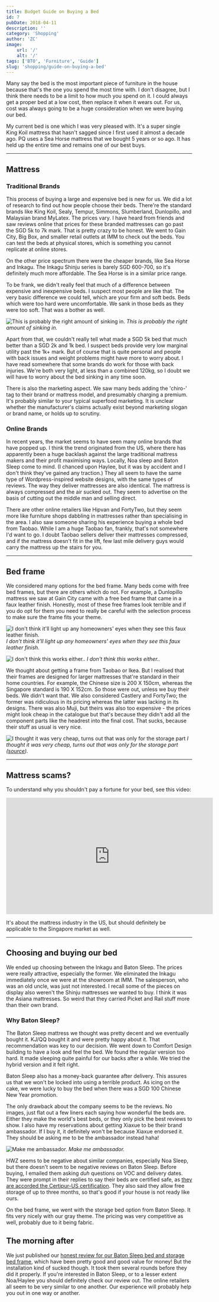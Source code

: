 ```yaml
---
title: Budget Guide on Buying a Bed
id: 7
pubDate: 2018-04-11
description: ''
category: 'Shopping'
author: 'ZC'
image:
    url: '/'
    alt: '/'
tags: ['BTO', 'Furniture', 'Guide']
slug: 'shopping/guide-on-buying-a-bed'
---
```


Many say the bed is the most important piece of furniture in the house because that's the one you spend the most time with. I don't disagree, but I think there needs to be a limit to how much you spend on it. I could always get a proper bed at a low cost, then replace it when it wears out. For us, cost was always going to be a huge consideration when we were buying our bed.

My current bed is one which I was very pleased with. It's a super single King Koil mattress that hasn't sagged since I first used it almost a decade ago. PQ uses a Sea Horse mattress that we bought 5 years or so ago. It has held up the entire time and remains one of our best buys.

---

## Mattress

### Traditional Brands

This process of buying a large and expensive bed is new for us. We did a lot of research to find out how people choose their beds. There're the standard brands like King Koil, Sealy, Tempur, Simmons, Slumberland, Dunlopillo, and Malaysian brand MyLatex. The prices vary. I have heard from friends and saw reviews online that prices for these branded mattresses can go past the SGD 5k to 7k mark. That is pretty crazy to be honest. We went to Gain City, Big Box, and smaller retail outlets at IMM to check out the beds. You can test the beds at physical stores, which is something you cannot replicate at online stores.

On the other price spectrum there were the cheaper brands, like Sea Horse and Inkagu. The Inkagu Shinju series is barely SGD 600-700, so it's definitely much more affordable. The Sea Horse is in a similar price range.

To be frank, we didn't really feel that much of a difference between expensive and inexpensive beds. I suspect most people are like that. The very basic difference we could tell, which are your firm and soft beds. Beds which were too hard were uncomfortable. We sank in those beds as they were too soft. That was a bother as well.

![This is probably the right amount of sinking in.](./images/7_giphy.gif)
_This is probably the right amount of sinking in._

Apart from that, we couldn't really tell what made a SGD 5k bed that much better than a SGD 2k and 1k bed. I suspect beds provide very low marginal utility past the 1k+ mark. But of course that is quite personal and people with back issues and weight problems might have more to worry about. I have read somewhere that some brands do work for those with back injuries. We're both very light, at less than a combined 120kg, so I doubt we will have to worry about the bed sinking in any time soon.

There is also the marketing aspect. We saw many beds adding the 'chiro-' tag to their brand or mattress model, and presumably charging a premium. It's probably similar to your typical superfood marketing. It is unclear whether the manufacturer's claims actually exist beyond marketing slogan or brand name, or holds up to scrutiny.

### Online Brands

In recent years, the market seems to have seen many online brands that have popped up. I think the trend originated from the US, where there has apparently been a huge backlash against the large traditional mattress makers and their profit maximising ways. Locally, Noa sleep and Baton Sleep come to mind. (I chanced upon Haylee, but it was by accident and I don't think they've gained any traction.) They all seem to have the same type of Wordpress-inspired website designs, with the same types of reviews. The way they deliver mattresses are also identical. The mattress is always compressed and the air sucked out. They seem to advertise on the basis of cutting out the middle man and selling direct.

There are other online retailers like Hipvan and FortyTwo, but they seem more like furniture shops dabbling in mattresses rather than specialising in the area. I also saw someone sharing his experience buying a whole bed from Taobao. While I am a huge Taobao fan, frankly, that's not somewhere I'd want to go. I doubt Taobao sellers deliver their mattresses compressed, and if the mattress doesn't fit in the lift, few last mile delivery guys would carry the mattress up the stairs for you.

---

## Bed frame

We considered many options for the bed frame. Many beds come with free bed frames, but there are others which do not. For example, a Dunlopillo mattress we saw at Gain City came with a free bed frame that came in a faux leather finish. Honestly, most of these free frames look terrible and if you do opt for them you need to really be careful with the selection process to make sure the frame fits your theme.

![I don't think it'll light up any homeowners' eyes when they see this faux leather finish.](./images/7_20180101_144405-e1523374882529.jpg)
_I don't think it'll light up any homeowners' eyes when they see this faux leather finish._

![I don't think this works either..](./images/7_20180101_145735-e1523372250766.jpg)
_I don't think this works either.._

We thought about getting a frame from Taobao or Ikea. But I realised that their frames are designed for larger mattresses that're standard in their home countries. For example, the Chinese size is 200 X 150cm, whereas the Singapore standard is 190 X 152cm. So those were out, unless we buy their beds. We didn't want that. We also considered Castlery and FortyTwo; the former was ridiculous in its pricing whereas the latter was lacking in its designs. There was also Muji, but theirs was also too expensive - the prices might look cheap in the catalogue but that's because they didn't add all the component parts like the headrest into the final cost. That sucks, because their stuff as usual is very nice.

![I thought it was very cheap, turns out that was only for the storage part](./images/7_muji-beds.png)
_I thought it was very cheap, turns out that was only for the storage part ([source](https://www.muji.com/sg/img/pdf/2017Household_July.pdf))._

---

## Mattress scams?

To understand why you shouldn't pay a fortune for your bed, see this video:

<iframe
    src="https://www.youtube.com/embed/rvlA9UxGvSg"
    width="560"
    height="315"
    frameborder="0"
    allowfullscreen="allowfullscreen"
></iframe>

It's about the mattress industry in the US, but should definitely be applicable to the Singapore market as well.

---

## Choosing and buying our bed

We ended up choosing between the Inkagu and Baton Sleep. The prices were really attractive, especially the former. We eliminated the Inkagu immediately once we were at the showroom at IMM. The salesperson, who was an old uncle, was just not interested. I recall some of the pieces on display also weren't the Shinju mattresses we wanted to buy. I think it was the Asiana mattresses. So weird that they carried Picket and Rail stuff more than their own brand.

### Why Baton Sleep?

The Baton Sleep mattress we thought was pretty decent and we eventually bought it. KJ/QQ bought it and were pretty happy about it. That recommendation was key to our decision. We went down to Comfort Design building to have a look and feel the bed. We found the regular version too hard. It made sleeping quite painful for our backs after a while. We tried the hybrid version and it felt right.

Baton Sleep also has a money-back guarantee after delivery. This assures us that we won't be locked into using a terrible product. As icing on the cake, we were lucky to buy the bed when there was a SGD 100 Chinese New Year promotion.

The only drawback about the company seems to be the reviews. No images, just flat out a few liners each saying how wonderful the beds are. Either they make the world's best beds, or they only pick the best reviews to show. I also have my reservations about getting Xiaxue to be their brand ambassador. If I buy it, it definitely won't be because Xiaxue endorsed it. They should be asking me to be the ambassador instead haha!

![Make me ambassador.](./images/7_1108-238x300.jpg)
_Make me ambassador._

HWZ seems to be negative about similar companies, especially Noa Sleep, but there doesn't seem to be negative reviews on Baton Sleep. Before buying, I emailed them asking _duh_ questions on VOC and delivery dates. They were prompt in their replies to say their beds are certified safe, as [they are accorded the Certipur-US certification](http://certipur.us/list-of-participating-companies/). They also said they allow free storage of up to three months, so that's good if your house is not ready like ours.

On the bed frame, we went with the storage bed option from Baton Sleep. It fits very nicely with our gray theme. The pricing was very competitive as well, probably due to it being fabric.

## The morning after

We just published our [honest review for our Baton Sleep bed and storage bed frame](https://btonomics.com/honest-reviews/baton-sleep-review-good-bed-value-money-bed-frame/), which have been pretty good and good value for money! But the installation kind of sucked though. It took them several rounds before they did it properly. If you're interested in Baton Sleep, or to a lesser extent Noa/Haylee you should definitely check our review out. The online retailers all seem to be very similar to one another. Our experience will probably help you out in one way or another.
